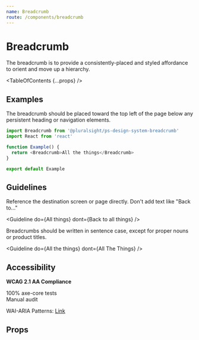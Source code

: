 ```yaml
---
name: Breadcrumb
route: /components/breadcrumb
---
```



# Breadcrumb

<Intro>
  The breadcrumb is to provide a consistently-placed and styled affordance to
  orient and move up a hierarchy.
</Intro>

<Usage
  figmaUrl="https://www.figma.com/file/YsTklBecdddy9RZ3HXddIseD/?node-id=10235%3A29932"
  install="npm install @pluralsight/ps-design-system-breadcrumb"
  import="import Breadcrumb from '@pluralsight/ps-design-system-breadcrumb'"
  packageName="breadcrumb"
  version={props.version}
/>

<TableOfContents {...props} />

## Examples

The breadcrumb should be placed toward the top left of the page below any persistent heading or navigation elements.

```typescript
import Breadcrumb from '@pluralsight/ps-design-system-breadcrumb'
import React from 'react'

function Example() {
  return <Breadcrumb>All the things</Breadcrumb>
}

export default Example
```

## Guidelines

Reference the destination screen or page directly. Don't add text like "Back to..."

<Guideline
  do={<Breadcrumb>All things</Breadcrumb>}
  dont={<Breadcrumb>Back to all things</Breadcrumb>}
/>

Breadcrumbs should be written in sentence case, except for proper nouns or product titles.

<Guideline
  do={<Breadcrumb>All the things</Breadcrumb>}
  dont={<Breadcrumb>All The Things</Breadcrumb>}
/>

## Accessibility

**WCAG 2.1 AA Compliance**

<CheckCircleFillIcon color="green" size="xSmall" /> 100% axe-core tests
<br />
<WarningFilledIcon color="red" size="xSmall" /> Manual audit

WAI-ARIA Patterns: <A href="https://www.w3.org/TR/wai-aria-practices-1.2/#link" target="_blank" rel="noreferrer">Link</A>

## Props

<TypesTable>
  <TypesProp name="children" type="React.ReactNode" desc="textual label" />
  <TypesProp
    name="disabled"
    type="boolean"
    desc="standard input disable flag"
    default="false"
  />
  <TypesProp name="href" type="string" desc="target url; renders anchor" />
  <TypesProp name="loading" type="boolean" desc="shows loading animation" />
  <TypesProp name="onClick" type="Event => void" desc="click handler" />
</TypesTable>
